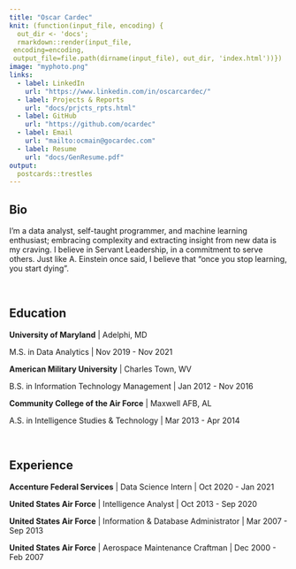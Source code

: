 ```yaml
---
title: "Oscar Cardec"
knit: (function(input_file, encoding) {
  out_dir <- 'docs';
  rmarkdown::render(input_file,
 encoding=encoding,
 output_file=file.path(dirname(input_file), out_dir, 'index.html'))})
image: "myphoto.png"
links:
  - label: LinkedIn
    url: "https://www.linkedin.com/in/oscarcardec/"
  - label: Projects & Reports
    url: "docs/prjcts_rpts.html"
  - label: GitHub
    url: "https://github.com/ocardec"
  - label: Email
    url: "mailto:ocmain@gocardec.com"
  - label: Resume
    url: "docs/GenResume.pdf"
output:
  postcards::trestles
---
```

 
## Bio

I'm a data analyst, self-taught programmer, and machine learning enthusiast; embracing complexity and extracting insight from new data is my craving. I believe in Servant Leadership, in a commitment to serve others. Just like A. Einstein once said, I believe that "once you stop learning, you start dying".

<br/>

## Education

**University of Maryland** | Adelphi, MD

M.S. in Data Analytics | Nov 2019 - Nov 2021

**American Military University** | Charles Town, WV

B.S. in Information Technology Management | Jan 2012 - Nov 2016

**Community College of the Air Force** | Maxwell AFB, AL

A.S. in Intelligence Studies & Technology | Mar 2013 - Apr 2014

<br/>

## Experience

**Accenture Federal Services** | Data Science Intern | Oct 2020 - Jan 2021

**United States Air Force** | Intelligence Analyst | Oct 2013 - Sep 2020

**United States Air Force** | Information & Database Administrator | Mar 2007 - Sep 2013

**United States Air Force** | Aerospace Maintenance Craftman | Dec 2000 - Feb 2007



